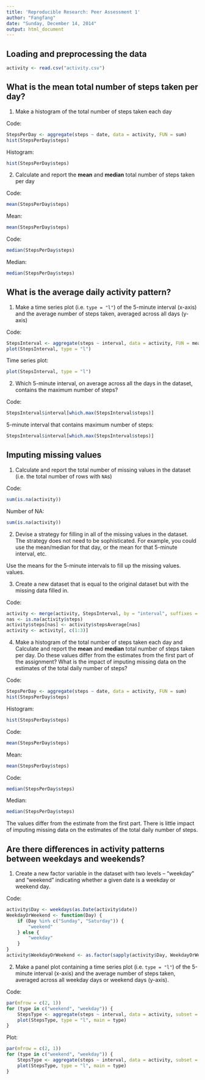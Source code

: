 ```yaml
---
title: 'Reproducible Research: Peer Assessment 1'
author: "Fangfang"
date: "Sunday, December 14, 2014"
output: html_document
---
```

## Loading and preprocessing the data

```r
activity <- read.csv("activity.csv")
```

## What is the mean total number of steps taken per day?

1. Make a histogram of the total number of steps taken each day

Code:
```r
StepsPerDay <- aggregate(steps ~ date, data = activity, FUN = sum)
hist(StepsPerDay$steps)
```

Histogram:
```r
hist(StepsPerDay$steps)
``` 

2. Calculate and report the **mean** and **median** total number of steps taken per day

Code:
```r
mean(StepsPerDay$steps)
```

Mean:
```r
mean(StepsPerDay$steps)
```

Code:
```r
median(StepsPerDay$steps)
```

Median:
```r
median(StepsPerDay$steps)
```

## What is the average daily activity pattern?

1. Make a time series plot (i.e. `type = "l"`) of the 5-minute interval (x-axis) and the average number of steps taken, averaged across all days (y-axis)

Code:
```r
StepsInterval <- aggregate(steps ~ interval, data = activity, FUN = mean)
plot(StepsInterval, type = "l")
```

Time series plot:
```r
plot(StepsInterval, type = "l")
```

2. Which 5-minute interval, on average across all the days in the dataset, contains the maximum number of steps?

Code:
```r
StepsInterval$interval[which.max(StepsInterval$steps)]
```

5-minute interval that contains maximum number of steps:
```r
StepsInterval$interval[which.max(StepsInterval$steps)]
```

## Imputing missing values

1. Calculate and report the total number of missing values in the dataset (i.e. the total number of rows with `NA`s)

Code:
```r
sum(is.na(activity))
```

Number of NA:
```r
sum(is.na(activity))
```

2. Devise a strategy for filling in all of the missing values in the dataset. The strategy does not need to be sophisticated. For example, you could use the mean/median for that day, or the mean for that 5-minute interval, etc.

Use the means for the 5-minute intervals to fill up the missing values.
values.

3. Create a new dataset that is equal to the original dataset but with the missing data filled in.

Code:
```r
activity <- merge(activity, StepsInterval, by = "interval", suffixes = c("", "Average"))
nas <- is.na(activity$steps)
activity$steps[nas] <- activity$stepsAverage[nas]
activity <- activity[, c(1:3)]
```

4. Make a histogram of the total number of steps taken each day and Calculate and report the **mean** and **median** total number of steps taken per day. Do these values differ from the estimates from the first part of the assignment? What is the impact of imputing missing data on the estimates of the total daily number of steps?

Code:
```r
StepsPerDay <- aggregate(steps ~ date, data = activity, FUN = sum)
hist(StepsPerDay$steps)
```

Histogram:
```r
hist(StepsPerDay$steps)
``` 

Code:
```r
mean(StepsPerDay$steps)
```

Mean:
```r
mean(StepsPerDay$steps)
```

Code:
```r
median(StepsPerDay$steps)
```

Median:
```r
median(StepsPerDay$steps)
```

The values differ from the estimate from the first part. There is little impact of imputing missing data on the estimates of the total daily number of steps. 

## Are there differences in activity patterns between weekdays and weekends?

1. Create a new factor variable in the dataset with two levels --
   "weekday" and "weekend" indicating whether a given date is a
   weekday or weekend day.

Code:
```r
activity$Day <- weekdays(as.Date(activity$date))
WeekdayOrWeekend <- function(Day) {
    if (Day %in% c("Sunday", "Saturday")) {
        "weekend"
    } else {
        "weekday"
    }
}
activity$WeekdayOrWeekend <- as.factor(sapply(activity$Day, WeekdayOrWeekend))
```


2. Make a panel plot containing a time series plot (i.e. `type = "l"`) of the 5-minute interval (x-axis) and the average number of steps taken, averaged across all weekday days or weekend days (y-axis).

Code:
```r
par(mfrow = c(2, 1))
for (type in c("weekend", "weekday")) {
    StepsType <- aggregate(steps ~ interval, data = activity, subset = activity$WeekdayOrWeekend == type, FUN = mean)
    plot(StepsType, type = "l", main = type)
}
```

Plot:
```r
par(mfrow = c(2, 1))
for (type in c("weekend", "weekday")) {
    StepsType <- aggregate(steps ~ interval, data = activity, subset = activity$WeekdayOrWeekend == type, FUN = mean)
    plot(StepsType, type = "l", main = type)
}
```
